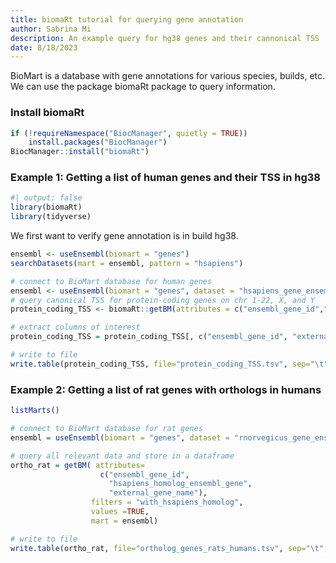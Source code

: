 ```yaml
---
title: biomaRt tutorial for querying gene annotation
author: Sabrina Mi
description: An example query for hg38 genes and their cannonical TSS
date: 8/18/2023
---
```


BioMart is a database with gene annotations for various species, builds, etc. We can use the package biomaRt package to query information. 

### Install biomaRt

```r
if (!requireNamespace("BiocManager", quietly = TRUE))
    install.packages("BiocManager")
BiocManager::install("biomaRt")

```

### Example 1: Getting a list of human genes and their TSS in hg38

```r
#| output: false
library(biomaRt)
library(tidyverse)
```

We first want to verify gene annotation is in build hg38. 
```r
ensembl <- useEnsembl(biomart = "genes")
searchDatasets(mart = ensembl, pattern = "hsapiens")
```


```r
# connect to BioMart database for human genes
ensembl <- useEnsembl(biomart = "genes", dataset = "hsapiens_gene_ensembl")
# query canonical TSS for protein-coding genes on chr 1-22, X, and Y
protein_coding_TSS <- biomaRt::getBM(attributes = c("ensembl_gene_id","external_gene_name", "chromosome_name","transcript_start","transcript_end","transcript_biotype","transcription_start_site", "transcript_is_canonical", "strand"), filters = c("transcript_biotype","chromosome_name", "transcript_is_canonical"),values = list("protein_coding",c(1:22, 'X', 'Y'), TRUE), mart = ensembl)

# extract columns of interest
protein_coding_TSS = protein_coding_TSS[, c("ensembl_gene_id", "external_gene_name", "chromosome_name", "transcription_start_site")]

# write to file
write.table(protein_coding_TSS, file="protein_coding_TSS.tsv", sep="\t", row.names=FALSE, col.names=TRUE, quote=FALSE)

```

### Example 2: Getting a list of rat genes with orthologs in humans


```r
listMarts()
```

```r
# connect to BioMart database for rat genes
ensembl = useEnsembl(biomart = "genes", dataset = "rnorvegicus_gene_ensembl")

# query all relevant data and store in a dataframe
ortho_rat = getBM( attributes=
                    c("ensembl_gene_id", 
                      "hsapiens_homolog_ensembl_gene",
                      "external_gene_name"),
                  filters = "with_hsapiens_homolog",
                  values =TRUE,
                  mart = ensembl)

# write to file
write.table(ortho_rat, file="ortholog_genes_rats_humans.tsv", sep="\t", row.names=FALSE, col.names=TRUE, quote=FALSE)
```